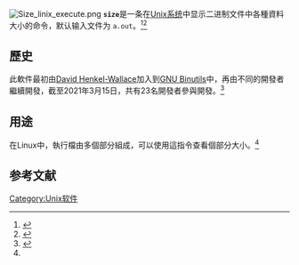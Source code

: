 {{lowercase}}
{{NoteTA
| G1 = IT
}}
[[File:Size_linix_execute.png|thumb]]
'''<tt>size</tt>'''是一条在[[Unix|Unix系统]]中显示二进制文件中各種資料大小的命令，默认输入文件为 <code>a.out</code>。<ref>{{Cite web|title=sourceware.org Git - binutils-gdb.git/blob - binutils/size.c|url=https://sourceware.org/git/?p=binutils-gdb.git;a=blob;f=binutils/size.c;h=294cc0b9a4410b09f67fb1960bcee1755318b2c8;hb=HEAD|accessdate=2021-02-01|work=sourceware.org}}{{Dead link}}</ref><ref name="howtoforge">{{Cite web|title=Linux size Command Tutorial for Beginners (6 Examples)|url=https://www.howtoforge.com/linux-size-command/|accessdate=2021-03-09|work=HowtoForge|language=en-us|archive-date=2021-03-02|archive-url=https://web.archive.org/web/20210302133938/https://www.howtoforge.com/linux-size-command/}}</ref>

== 歷史 ==
{{See_also|GNU Binutils}}
此軟件最初由[[David_Henkel-Wallace|David Henkel-Wallace]]加入到[[GNU_Binutils|GNU Binutils]]中，再由不同的開發者繼續開發，截至2021年3月15日，共有23名開發者參與開發。<ref>{{Cite web|title=sourceware.org Git - binutils-gdb.git/history - binutils/size.c|url=https://sourceware.org/git/?p=binutils-gdb.git;a=history;f=binutils/size.c|access-date=2021-03-15|language=en}}{{Dead link}}</ref>

== 用途 ==
在Linux中，執行檔由多個部分組成，可以使用這指令查看個部分大小。<ref name="howtoforge"></ref>

== 参考文献 ==
{{Reflist}}

{{Unix命令}}

[[Category:Unix软件|Category:Unix软件]]